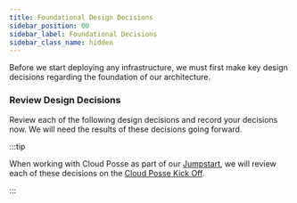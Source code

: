 ```yaml
---
title: Foundational Design Decisions
sidebar_position: 00
sidebar_label: Foundational Decisions
sidebar_class_name: hidden
---
```


<Intro>
Before we start deploying any infrastructure, we must first make key design decisions regarding the foundation of our architecture.
</Intro>

### Review Design Decisions

Review each of the following design decisions and record your decisions now. We will need the results of these decisions
going forward.

<DocCardList />

:::tip

When working with Cloud Posse as part of our [Jumpstart](/jumpstart), we will review each of these decisions on the
[Cloud Posse Kick Off](/learn/jumpstart/kick-off/).

:::
